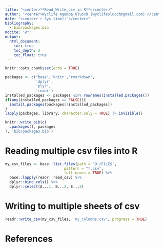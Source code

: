 ```yaml
---
title: "<center>**Read_Write_csv in R**</center>"
author: "<center>Wyclife Agumba Oluoch (wyclifeoluoch@gmail.com) </center>"
date: "<center>`r Sys.time()`</center>"
bibliography: 
  - bib/packages.bib
nocite: '@*'
output: 
  html_document:
    toc: true
    toc_depth: 2
    toc_float: true
---
```


```r
knitr::opts_chunk$set(echo = TRUE)
```


```r
packages <- c("base",'knitr','rmarkdown',
              'dplyr',
              'plyr',
              'readr')
installed_packages <- packages %in% rownames(installed.packages())
if(any(installed_packages == FALSE)){
  install.packages(packages[!installed_packages])
}
lapply(packages, library, character.only = TRUE) |> invisible()
```

```r
knitr::write_bib(c(
  .packages(), packages
), 'bib/packages.bib')
```

# Reading multiple csv files into R

```r
my_csv_files <- base::list.files(path = 'D:/FILES', 
                           pattern = "*.csv", 
                           full.names = TRUE) %>% 
  base::lapply(readr::read_csv) %>% 
  dplyr::bind_cols() %>% 
  dplyr::select(A...1, B...2, E...5)
```


# Writing to multiple sheets of csv

```r
readr::write_csv(my_csv_files, 'my_columns.csv', progress = TRUE)
```


# References
